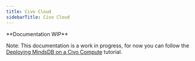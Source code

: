 ```yaml
---
title: Civo Cloud
sidebarTitle: Civo Cloud
---
```


<Warning> 
**Documentation WIP**

Note: This documentation is a work in progress, for now you can follow the
[Deploying MindsDB on a Civo Compute](https://community.ops.io/rutamhere/deploying-mindsdb-on-civo-compute-2kgo?utm_content=buffer454cf&utm_medium=organic-twitter&utm_source=twitter&utm_campaign=civo-buffer)
tutorial.

</Warning>
